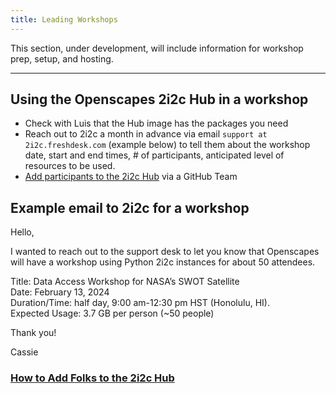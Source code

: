 ```yaml
---
title: Leading Workshops
---
```


This section, under development, will include information for workshop prep, setup, and hosting.

------------------------------------------------------------------------

## Using the Openscapes 2i2c Hub in a workshop

-   Check with Luis that the Hub image has the packages you need
-   Reach out to 2i2c a month in advance via email `support at 2i2c.freshdesk.com` (example below) to tell them about the workshop date, start and end times, \# of participants, anticipated level of resources to be used.
-   [Add participants to the 2i2c Hub](add-folks-to-2i2c-github-teams.qmd) via a GitHub Team

::: {.callout-tip collapse="true"}
## Example email to 2i2c for a workshop

Hello,

I wanted to reach out to the support desk to let you know that Openscapes will have a workshop using Python 2i2c instances for about 50 attendees.

Title: Data Access Workshop for NASA’s SWOT Satellite\
Date: February 13, 2024\
Duration/Time: half day, 9:00 am-12:30 pm HST (Honolulu, HI).\
Expected Usage: 3.7 GB per person (\~50 people)

Thank you!

Cassie
:::

### [How to Add Folks to the 2i2c Hub](add-folks-to-2i2c-github-teams.qmd)
